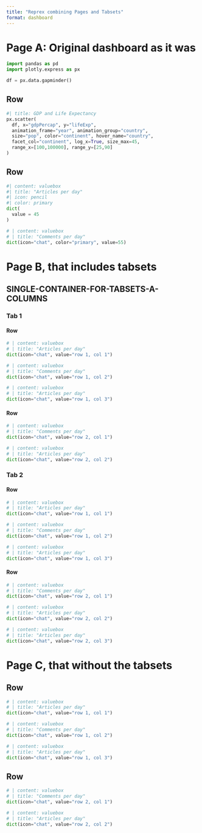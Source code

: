 ```yaml
--- 
title: "Reprex combining Pages and Tabsets"
format: dashboard
--- 
```



# Page A: Original dashboard as it was

```python
import pandas as pd
import plotly.express as px

df = px.data.gapminder()
```

## Row {height=60%}

```python
#| title: GDP and Life Expectancy 
px.scatter(  
  df, x="gdpPercap", y="lifeExp", 
  animation_frame="year", animation_group="country", 
  size="pop", color="continent", hover_name="country",
  facet_col="continent", log_x=True, size_max=45, 
  range_x=[100,100000], range_y=[25,90] 
)  
```

## Row {height=40%}

```python
#| content: valuebox
#| title: "Articles per day"
#| icon: pencil
#| color: primary
dict(
  value = 45
)
```

```python
# | content: valuebox
# | title: "Comments per day"
dict(icon="chat", color="primary", value=55)
```



# Page B, that includes tabsets {orientation="columns"}

## SINGLE-CONTAINER-FOR-TABSETS-A-COLUMNS {.tabset}

### Tab 1 

#### Row 

```python
# | content: valuebox
# | title: "Articles per day"
dict(icon="chat", value="row 1, col 1")
```

```python
# | content: valuebox
# | title: "Comments per day"
dict(icon="chat", value="row 1, col 2")
```

```python
# | content: valuebox
# | title: "Articles per day"
dict(icon="chat", value="row 1, col 3")
```

#### Row 

```python
# | content: valuebox
# | title: "Comments per day"
dict(icon="chat", value="row 2, col 1")
```

```python
# | content: valuebox
# | title: "Articles per day"
dict(icon="chat", value="row 2, col 2")
```



### Tab 2 

#### Row

```python
# | content: valuebox
# | title: "Articles per day"
dict(icon="chat", value="row 1, col 1")
```

```python
# | content: valuebox
# | title: "Comments per day"
dict(icon="chat", value="row 1, col 2")
```

```python
# | content: valuebox
# | title: "Articles per day"
dict(icon="chat", value="row 1, col 3")
```

#### Row 

```python
# | content: valuebox
# | title: "Comments per day"
dict(icon="chat", value="row 2, col 1")
```

```python
# | content: valuebox
# | title: "Articles per day"
dict(icon="chat", value="row 2, col 2")
```

```python
# | content: valuebox
# | title: "Articles per day"
dict(icon="chat", value="row 2, col 3")
```


# Page C, that without the tabsets 

## Row 

```python
# | content: valuebox
# | title: "Articles per day"
dict(icon="chat", value="row 1, col 1")
```

```python
# | content: valuebox
# | title: "Comments per day"
dict(icon="chat", value="row 1, col 2")
```

```python
# | content: valuebox
# | title: "Articles per day"
dict(icon="chat", value="row 1, col 3")
```

## Row 

```python
# | content: valuebox
# | title: "Comments per day"
dict(icon="chat", value="row 2, col 1")
```

```python
# | content: valuebox
# | title: "Articles per day"
dict(icon="chat", value="row 2, col 2")
```

